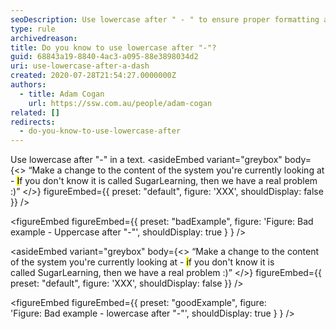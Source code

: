 ```yaml
---
seoDescription: Use lowercase after " - " to ensure proper formatting and readability.
type: rule
archivedreason:
title: Do you know to use lowercase after "-"?
guid: 68843a19-8840-4ac3-a095-88e3898034d2
uri: use-lowercase-after-a-dash
created: 2020-07-28T21:54:27.0000000Z
authors:
  - title: Adam Cogan
    url: https://ssw.com.au/people/adam-cogan
related: []
redirects:
  - do-you-know-to-use-lowercase-after
---
```


Use lowercase after "-" in a text.
<asideEmbed
  variant="greybox"
  body={<>
    “Make a change to the content of the system you're currently looking at - <mark>I</mark>f you don't know it is called SugarLearning, then we have a real problem :)”
  </>}
  figureEmbed={{
    preset: "default",
    figure: 'XXX',
    shouldDisplay: false
  }}
/>

<figureEmbed figureEmbed={{
  preset: "badExample",
  figure: 'Figure: Bad example - Uppercase after "-"',
  shouldDisplay: true
} } />


<asideEmbed
  variant="greybox"
  body={<>
    “Make a change to the content of the system you're currently looking at - <mark>i</mark>f you don't know it is called SugarLearning, then we have a real problem :)”
  </>}
  figureEmbed={{
    preset: "default",
    figure: 'XXX',
    shouldDisplay: false
  }}
/>

<figureEmbed figureEmbed={{
  preset: "goodExample",
  figure: 'Figure: Bad example - lowercase after "-"',
  shouldDisplay: true
} } />
